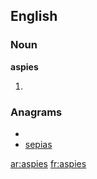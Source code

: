 ==English==

===Noun===
'''aspies'''

# {{plural of|[[aspie]]}}

===Anagrams===
* {{alphagram|aeipss}}
* [[sepias#English|sepias]]

[[ar:aspies]]
[[fr:aspies]]